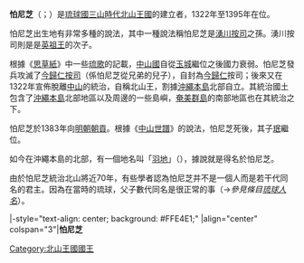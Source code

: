 {{琉球君主
| 名稱=怕尼芝
| 北山代數=1
| 怕尼芝代數=1
| 前任=
| 繼任=[[珉|珉]]
| 畫像=
| 說明=
| 在位=1322年—1395年
| 宗主國=[[明|明]]
| 年號=[[洪武|洪武]]
| 冊封年=
| 冊封使=
| 正冊封使=
| 副冊封使=
| 姓名=怕尼芝
| 封號=
| 童名=
| 名乘=
| 別名=
| 神號=
| 出生年=？
| 立世子=
| 逝世年=1395年
| 諡號=
| 陵墓=
| 父親=[[湧川按司|湧川按司]]
| 嫡母=
| 母親=
| 烏帽子親=
| 妃=
| 夫人=
| 妻=
| 位號不明=
| 嫡兄弟=
| 嫡姊妹=
| 庶兄弟=
| 庶姊妹=
| 同胞兄弟=
| 同胞姊妹=
| 異母兄弟=
| 異母姊妹=
| 王子=[[珉|珉]]
| 直王子=
| 脇王子=
| 王女=
| 嫡王女=
| 庶王女=
| 注釋=
|}}
'''怕尼芝'''（{{ryu|r=怕尼芝|kn=ハニシ|rm=Haniji}}；{{bd|？||1395年||catIdx=P怕}}）是[[琉球國|琉球國]][[三山時代|三山時代]][[怕尼芝王朝|北山王國]]的建立者，1322年至1395年在位。

怕尼芝出生地有非常多種的說法，其中一種說法稱怕尼芝是[[湧川按司|湧川按司]]之孫。湧川按司則是是[[英祖王|英祖王]]的次子。

根據《[[思草紙|思草紙]]》中一些[[琉歌|琉歌]]的記載，[[中山王國|中山國]]自從[[玉城|玉城]]繼位之後國力衰弱。怕尼芝發兵攻滅了[[今歸仁城|今歸仁]][[按司|按司]]（係怕尼芝從兄弟的兒子），自封為[[今歸仁城|今歸仁]]按司；後來又在1322年宣佈脫離[[中山王國|中山]]的統治，自稱北山王，割據[[沖繩本島|沖繩本島]]北部自立。其統治國土包含了[[沖繩本島|沖繩本島]]北部地區以及周邊的一些島嶼，[[奄美群島|奄美群島]]的南部地區也在其統治之下。

怕尼芝於1383年向[[明朝|明朝]][[朝貢|朝貢]]。根據《[[中山世譜|中山世譜]]》的說法，怕尼芝死後，其子[[北山王珉|珉]]繼位。

如今在沖繩本島的北部，有一個地名叫「[[羽地|羽地]]」（{{lang|ryu|ハニジ}}），據說就是得名於怕尼芝。

由於怕尼芝統治北山將近70年，有些學者認為怕尼芝并不是一個人而是若干代同名的君主。因為在當時的琉球，父子數代同名是很正常的事（→''參見條目[[琉球人名|琉球人名]]''）。

{{start box}}
|-style="text-align: center; background: #FFE4E1;"
|align="center" colspan="3"|'''怕尼芝'''
{{s-before|-}}
{{s-title|第一代[[琉球君主列表#怕尼芝王朝|北山王國國王]]|1322年—1395年}}
{{s-after|[[北山王珉|珉]]}}
{{end box}}

{{琉球歷代君主}}

{{君王小作品}}


[[Category:北山王國國王|Category:北山王國國王]]